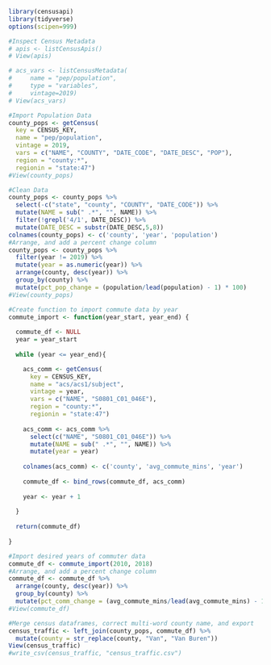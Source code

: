 ```r
library(censusapi)
library(tidyverse)
options(scipen=999)
```


```r
#Inspect Census Metadata
# apis <- listCensusApis()
# View(apis)
```

```r
# acs_vars <- listCensusMetadata(
#     name = "pep/population", 
#     type = "variables",
#     vintage=2019)
# View(acs_vars)
```

```r
#Import Population Data
county_pops <- getCensus(
  key = CENSUS_KEY,  
  name = "pep/population", 
  vintage = 2019, 
  vars = c("NAME", "COUNTY", "DATE_CODE", "DATE_DESC", "POP"), 
  region = "county:*",
  regionin = "state:47")
#View(county_pops)
```

```r
#Clean Data
county_pops <- county_pops %>%
  select(-c("state", "county", "COUNTY", "DATE_CODE")) %>%
  mutate(NAME = sub(" .*", "", NAME)) %>%
  filter(!grepl('4/1', DATE_DESC)) %>%
  mutate(DATE_DESC = substr(DATE_DESC,5,8))
colnames(county_pops) <- c('county', 'year', 'population')
#Arrange, and add a percent change column
county_pops <- county_pops %>%
  filter(year != 2019) %>%
  mutate(year = as.numeric(year)) %>%
  arrange(county, desc(year)) %>%
  group_by(county) %>% 
  mutate(pct_pop_change = (population/lead(population) - 1) * 100)
#View(county_pops)
```


```r
#Create function to import commute data by year
commute_import <- function(year_start, year_end) {
  
  commute_df <- NULL
  year = year_start
  
  while (year <= year_end){

    acs_comm <- getCensus(
      key = CENSUS_KEY,  
      name = "acs/acs1/subject", 
      vintage = year, 
      vars = c("NAME", "S0801_C01_046E"), 
      region = "county:*",
      regionin = "state:47")
    
    acs_comm <- acs_comm %>%
      select(c("NAME", "S0801_C01_046E")) %>%
      mutate(NAME = sub(" .*", "", NAME)) %>%
      mutate(year = year)
  
    colnames(acs_comm) <- c('county', 'avg_commute_mins', 'year')
    
    commute_df <- bind_rows(commute_df, acs_comm)
    
    year <- year + 1
  
  }
    
  return(commute_df)
  
}
```

```r
#Import desired years of commuter data
commute_df <- commute_import(2010, 2018)
#Arrange, and add a percent change column
commute_df <- commute_df %>%
  arrange(county, desc(year)) %>%
  group_by(county) %>% 
  mutate(pct_comm_change = (avg_commute_mins/lead(avg_commute_mins) - 1) * 100)
#View(commute_df)
```

```r
#Merge census dataframes, correct multi-word county name, and export
census_traffic <- left_join(county_pops, commute_df) %>%
  mutate(county = str_replace(county, "Van", "Van Buren"))
View(census_traffic)
#write_csv(census_traffic, "census_traffic.csv")
```










